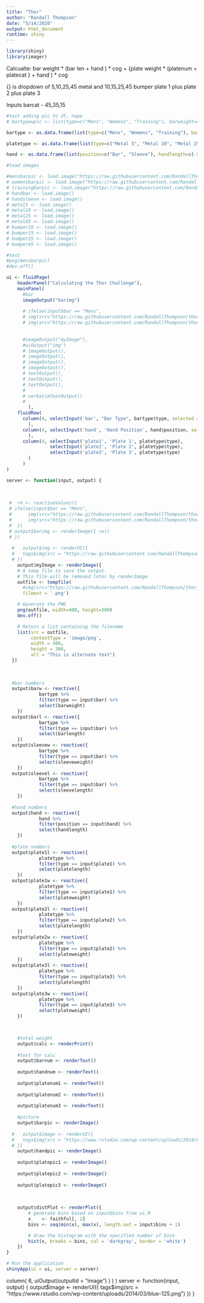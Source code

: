 ---
title: "Thor"
author: "Randall Thompson"
date: "5/14/2020"
output: html_document
runtime: shiny
---
```{r}
library(shiny)
library(imager)
```

Calcualte: bar weight <barcat> * (bar len <barcat> + hand <handcat>) * cog + 
{plate weight * (platenum <plateweight> + platecat <platecat>} + hand <handcat>) * cog 

{} is dropdown of 5,10,25,45 metal and 10,15,25,45 bumper
plate 1 plus plate 2 plus plate 3

Inputs
barcat - 45,35,15
```{r}
#test adding pic to df, nope
# bartypewpic <- list(type=c("Mens", "Womens", "Training"), barweight=c(45,35,15), barlength=c(86.75, 79.13, 69.5), sleeveweight=c(11.25, 8.75, 3.75), sleevelength=c(18.4, 15, 9), pic=c(mensbarpic, trainingbarpic, womensbarpic))
```


```{r}
bartype <- as.data.frame(list(type=c("Mens", "Womens", "Training"), barweight=c(45,35,15), barlength=c(86.75, 79.13, 69.5), sleeveweight=c(11.25, 8.75, 3.75), sleevelength=c(18.4, 15, 9)))

platetype <- as.data.frame(list(type=c("Metal 5", "Metal 10", "Metal 25", "Metal 45", "Bumper 10", "Bumper 15", "Bumper 25", "Bumper 45"), platelength=c(.75, 1, 1.25, 1.5, 1, 1.37, 2, 3.25), plateweight=c(5, 10, 25, 45, 10, 15, 25, 45)))

hand <- as.data.frame(list(position=c("Bar", "Sleeve"), handlength=c(-5, 0)))

#load images

#mensbarpic <- load.image("https://raw.githubusercontent.com/RandallThompson/thor_challenge/master/mensbar.png")
# womensbarpic <- load.image("https://raw.githubusercontent.com/RandallThompson/thor_challenge/master/bellabar.png")
# trainingbarpic <- load.image("https://raw.githubusercontent.com/RandallThompson/thor_challenge/master/trainingbar.png")
# handbar <- load.image()
# handsleeve <- load.image()
# metal5 <- load.image()
# metal10 <- load.image()
# metal25 <- load.image()
# metal45 <- load.image()
# bumper10 <- load.image()
# bumper15 <- load.image()
# bumper25 <- load.image()
# bumper45 <- load.image()

#test
#png(mensbarpic)
#dev.off()
```

```{r}

ui <- fluidPage(
    headerPanel("Calculating the Thor Challenge"),
    mainPanel(
      #bar
      imageOutput("barimg")
      
      # ifelse(input$bar == "Mens",
      # img(src="https://raw.githubusercontent.com/RandallThompson/thor_challenge/master/mensbar.png"),
      # img(src="https://raw.githubusercontent.com/RandallThompson/thor_challenge/master/bellabar.png"))
      
      
      #imageOutput("myImage"), 
      #uiOutput("img")
      # imageOutput(),
      # imageOutput(),
      # imageOutput(),
      # imageOutput(),
      # textOutput(),
      # textOutput(),
      # textOutput(),
      # 
      # verbatimTextOutput()
      # 
        ),
    fluidRow(
      column(4, selectInput('bar', "Bar Type", bartype$type, selected = 'Mens')
        ),
      column(4, selectInput('hand', 'Hand Position', hand$position, selected = 'Bar')
        ),
      column(4, selectInput('plate1', 'Plate 1', platetype$type),
                selectInput('plate2', 'Plate 2', platetype$type),
                selectInput('plate3', 'Plate 3', platetype$type)
        )
      )
)

server <- function(input, output) {
  
 
  
 #  re <- reactiveValues({
 # ifelse(input$bar == "Mens",
 #      img(src="https://raw.githubusercontent.com/RandallThompson/thor_challenge/master/mensbar.png"),
 #      img(src="https://raw.githubusercontent.com/RandallThompson/thor_challenge/master/bellabar.png"))
 #  })
 # output$barimg <- renderImage({ re()
 # })
  
  #   output$img <- renderUI({
  #   tags$img(src = "https://raw.githubusercontent.com/RandallThompson/thor_challenge/master/mensbar.png")
  # })
    output$myImage <- renderImage({
    # A temp file to save the output.
    # This file will be removed later by renderImage
    outfile <- tempfile(
      #img(src="https://raw.githubusercontent.com/RandallThompson/thor_challenge/master/mensbar.png")
      fileext = '.png')

    # Generate the PNG
    png(outfile, width=400, height=300)
    dev.off()

    # Return a list containing the filename
    list(src = outfile,
         contentType = 'image/png',
         width = 400,
         height = 300,
         alt = "This is alternate text")
  })
    
    
  
  #bar numbers
  output$barw <- reactive({
            bartype %>%
            filter(type == input$bar) %>% 
            select(barweight)
    })
  output$barl <- reactive({
            bartype %>%
            filter(type == input$bar) %>% 
            select(barlength)
    })
  output$sleevew <- reactive({
            bartype %>%
            filter(type == input$bar) %>% 
            select(sleeveweight)
    })
  output$sleevel <- reactive({
            bartype %>%
            filter(type == input$bar) %>% 
            select(sleevelength)
    })
  
  #hand numbers
  output$hand <- reactive({
            hand %>%
            filter(position == input$hand) %>% 
            select(handlength)
    })
  
  #plate numbers
  output$plate1l <- reactive({
            platetype %>%
            filter(type == input$plate1) %>% 
            select(platelength)
    })
  output$plate1w <- reactive({
            platetype %>%
            filter(type == input$plate1) %>% 
            select(plateweight)
    })
  output$plate2l <- reactive({
            platetype %>%
            filter(type == input$plate2) %>% 
            select(platelength)
    })
  output$plate2w <- reactive({
            platetype %>%
            filter(type == input$plate2) %>% 
            select(plateweight)
    })
  output$plate3l <- reactive({
            platetype %>%
            filter(type == input$plate3) %>% 
            select(platelength)
    })
  output$plate3w <- reactive({
            platetype %>%
            filter(type == input$plate3) %>% 
            select(plateweight)
    })


  
    #total weight
    output$calc <- renderPrint()
    
    #text for calc
    output$barnum <- renderText()
      
    output$handnum <- renderText()
      
    output$platenum1 <- renderText()
      
    output$platenum2 <- renderText()
      
    output$platenum3 <- renderText()
    
    #picture    
    output$barpic <- renderImage()
    
  #   output$image <- renderUI({
  #   tags$img(src = "https://www.rstudio.com/wp-content/uploads/2014/03/blue-125.png")
  # })  
    output$handpic <- renderImage()
      
    output$platepic1 <- renderImage()
      
    output$platepic2 <- renderImage()
      
    output$platepic3 <- renderImage()
  
    
    
    output$distPlot <- renderPlot({
        # generate bins based on input$bins from ui.R
        x    <- faithful[, 2]
        bins <- seq(min(x), max(x), length.out = input$bins + 1)

        # draw the histogram with the specified number of bins
        hist(x, breaks = bins, col = 'darkgray', border = 'white')
    })
}

# Run the application 
shinyApp(ui = ui, server = server)

```

  column(
      6,
      uiOutput(outputId = "image")
    )
  )
)
server <- function(input, output) {
  output$image <- renderUI({
    tags$img(src = "https://www.rstudio.com/wp-content/uploads/2014/03/blue-125.png")
  })
}

